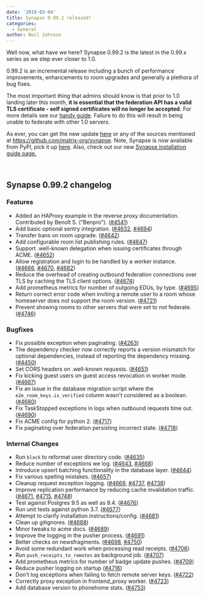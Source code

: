 ```yaml
---
date: '2019-03-04'
title: Synapse 0.99.2 released!
categories:
  - General
author: Neil Johnson
---
```


Well now, what have we here? Synapse 0.99.2 is the latest in the 0.99.x series as we step ever closer to 1.0.

0.99.2 is an incremental release including a bunch of performance improvements, enhancements to room upgrades and generally a plethora of bug fixes.

The most important thing that admins should know is that prior to 1.0 landing later this month, <strong>it is essential that the federation API has a valid TLS certificate - self signed certificates will no longer be accepted.</strong> For more details see our <a href="https://github.com/matrix-org/synapse/blob/master/docs/MSC1711_certificates_FAQ.md">handy guide</a>. Failure to do this will result in being unable to federate with other 1.0 servers.

As ever, you can get the new update <a href="https://github.com/matrix-org/synapse/releases/tag/v0.99.2">here</a> or any of the sources mentioned at <a href="https://github.com/matrix-org/synapse">https://github.com/matrix-org/synapse</a>. Note, Synapse is now available from PyPI, pick it up <a href="https://pypi.org/project/matrix-synapse/">here</a>. Also, check out our new <a href="/docs/guides/installing-synapse">Synapse installation guide page.</a>

&nbsp;
<h2>Synapse 0.99.2 changelog</h2>
<h3>Features</h3>
<ul>
 	<li>Added an HAProxy example in the reverse proxy documentation. Contributed by Benoît S. (“Benpro”). (<a href="https://github.com/matrix-org/synapse/issues/4541" data-hovercard-type="issue" data-hovercard-url="/matrix-org/synapse/issues/4541/hovercard">#4541</a>)</li>
 	<li>Add basic optional sentry integration. (<a href="https://github.com/matrix-org/synapse/issues/4632" data-hovercard-type="pull_request" data-hovercard-url="/matrix-org/synapse/pull/4632/hovercard">#4632</a>, <a href="https://github.com/matrix-org/synapse/issues/4694" data-hovercard-type="pull_request" data-hovercard-url="/matrix-org/synapse/pull/4694/hovercard">#4694</a>)</li>
 	<li>Transfer bans on room upgrade. (<a href="https://github.com/matrix-org/synapse/issues/4642" data-hovercard-type="pull_request" data-hovercard-url="/matrix-org/synapse/pull/4642/hovercard">#4642</a>)</li>
 	<li>Add configurable room list publishing rules. (<a href="https://github.com/matrix-org/synapse/issues/4647" data-hovercard-type="pull_request" data-hovercard-url="/matrix-org/synapse/pull/4647/hovercard">#4647</a>)</li>
 	<li>Support .well-known delegation when issuing certificates through ACME. (<a href="https://github.com/matrix-org/synapse/issues/4652" data-hovercard-type="pull_request" data-hovercard-url="/matrix-org/synapse/pull/4652/hovercard">#4652</a>)</li>
 	<li>Allow registration and login to be handled by a worker instance. (<a href="https://github.com/matrix-org/synapse/issues/4666" data-hovercard-type="pull_request" data-hovercard-url="/matrix-org/synapse/pull/4666/hovercard">#4666</a>, <a href="https://github.com/matrix-org/synapse/issues/4670" data-hovercard-type="pull_request" data-hovercard-url="/matrix-org/synapse/pull/4670/hovercard">#4670</a>, <a href="https://github.com/matrix-org/synapse/issues/4682" data-hovercard-type="pull_request" data-hovercard-url="/matrix-org/synapse/pull/4682/hovercard">#4682</a>)</li>
 	<li>Reduce the overhead of creating outbound federation connections over TLS by caching the TLS client options. (<a href="https://github.com/matrix-org/synapse/issues/4674" data-hovercard-type="pull_request" data-hovercard-url="/matrix-org/synapse/pull/4674/hovercard">#4674</a>)</li>
 	<li>Add prometheus metrics for number of outgoing EDUs, by type. (<a href="https://github.com/matrix-org/synapse/issues/4695" data-hovercard-type="pull_request" data-hovercard-url="/matrix-org/synapse/pull/4695/hovercard">#4695</a>)</li>
 	<li>Return correct error code when inviting a remote user to a room whose homeserver does not support the room version. (<a href="https://github.com/matrix-org/synapse/issues/4721" data-hovercard-type="pull_request" data-hovercard-url="/matrix-org/synapse/pull/4721/hovercard">#4721</a>)</li>
 	<li>Prevent showing rooms to other servers that were set to not federate. (<a href="https://github.com/matrix-org/synapse/issues/4746" data-hovercard-type="pull_request" data-hovercard-url="/matrix-org/synapse/pull/4746/hovercard">#4746</a>)</li>
</ul>
<h3>Bugfixes</h3>
<ul>
 	<li>Fix possible exception when paginating. (<a href="https://github.com/matrix-org/synapse/issues/4263" data-hovercard-type="pull_request" data-hovercard-url="/matrix-org/synapse/pull/4263/hovercard">#4263</a>)</li>
 	<li>The dependency checker now correctly reports a version mismatch for optional
dependencies, instead of reporting the dependency missing. (<a href="https://github.com/matrix-org/synapse/issues/4450" data-hovercard-type="pull_request" data-hovercard-url="/matrix-org/synapse/pull/4450/hovercard">#4450</a>)</li>
 	<li>Set CORS headers on .well-known requests. (<a href="https://github.com/matrix-org/synapse/issues/4651" data-hovercard-type="pull_request" data-hovercard-url="/matrix-org/synapse/pull/4651/hovercard">#4651</a>)</li>
 	<li>Fix kicking guest users on guest access revocation in worker mode. (<a href="https://github.com/matrix-org/synapse/issues/4667" data-hovercard-type="pull_request" data-hovercard-url="/matrix-org/synapse/pull/4667/hovercard">#4667</a>)</li>
 	<li>Fix an issue in the database migration script where the
<code>e2e_room_keys.is_verified</code> column wasn't considered as
a boolean. (<a href="https://github.com/matrix-org/synapse/issues/4680" data-hovercard-type="issue" data-hovercard-url="/matrix-org/synapse/issues/4680/hovercard">#4680</a>)</li>
 	<li>Fix TaskStopped exceptions in logs when outbound requests time out. (<a href="https://github.com/matrix-org/synapse/issues/4690" data-hovercard-type="pull_request" data-hovercard-url="/matrix-org/synapse/pull/4690/hovercard">#4690</a>)</li>
 	<li>Fix ACME config for python 2. (<a href="https://github.com/matrix-org/synapse/issues/4717" data-hovercard-type="pull_request" data-hovercard-url="/matrix-org/synapse/pull/4717/hovercard">#4717</a>)</li>
 	<li>Fix paginating over federation persisting incorrect state. (<a href="https://github.com/matrix-org/synapse/issues/4718" data-hovercard-type="pull_request" data-hovercard-url="/matrix-org/synapse/pull/4718/hovercard">#4718</a>)</li>
</ul>
<h3>Internal Changes</h3>
<ul>
 	<li>Run <code>black</code> to reformat user directory code. (<a href="https://github.com/matrix-org/synapse/issues/4635" data-hovercard-type="pull_request" data-hovercard-url="/matrix-org/synapse/pull/4635/hovercard">#4635</a>)</li>
 	<li>Reduce number of exceptions we log. (<a href="https://github.com/matrix-org/synapse/issues/4643" data-hovercard-type="pull_request" data-hovercard-url="/matrix-org/synapse/pull/4643/hovercard">#4643</a>, <a href="https://github.com/matrix-org/synapse/issues/4668" data-hovercard-type="pull_request" data-hovercard-url="/matrix-org/synapse/pull/4668/hovercard">#4668</a>)</li>
 	<li>Introduce upsert batching functionality in the database layer. (<a href="https://github.com/matrix-org/synapse/issues/4644" data-hovercard-type="pull_request" data-hovercard-url="/matrix-org/synapse/pull/4644/hovercard">#4644</a>)</li>
 	<li>Fix various spelling mistakes. (<a href="https://github.com/matrix-org/synapse/issues/4657" data-hovercard-type="pull_request" data-hovercard-url="/matrix-org/synapse/pull/4657/hovercard">#4657</a>)</li>
 	<li>Cleanup request exception logging. (<a href="https://github.com/matrix-org/synapse/issues/4669" data-hovercard-type="pull_request" data-hovercard-url="/matrix-org/synapse/pull/4669/hovercard">#4669</a>, <a href="https://github.com/matrix-org/synapse/issues/4737" data-hovercard-type="pull_request" data-hovercard-url="/matrix-org/synapse/pull/4737/hovercard">#4737</a>, <a href="https://github.com/matrix-org/synapse/issues/4738" data-hovercard-type="pull_request" data-hovercard-url="/matrix-org/synapse/pull/4738/hovercard">#4738</a>)</li>
 	<li>Improve replication performance by reducing cache invalidation traffic. (<a href="https://github.com/matrix-org/synapse/issues/4671" data-hovercard-type="pull_request" data-hovercard-url="/matrix-org/synapse/pull/4671/hovercard">#4671</a>, <a href="https://github.com/matrix-org/synapse/issues/4715" data-hovercard-type="pull_request" data-hovercard-url="/matrix-org/synapse/pull/4715/hovercard">#4715</a>, <a href="https://github.com/matrix-org/synapse/issues/4748" data-hovercard-type="pull_request" data-hovercard-url="/matrix-org/synapse/pull/4748/hovercard">#4748</a>)</li>
 	<li>Test against Postgres 9.5 as well as 9.4. (<a href="https://github.com/matrix-org/synapse/issues/4676" data-hovercard-type="pull_request" data-hovercard-url="/matrix-org/synapse/pull/4676/hovercard">#4676</a>)</li>
 	<li>Run unit tests against python 3.7. (<a href="https://github.com/matrix-org/synapse/issues/4677" data-hovercard-type="pull_request" data-hovercard-url="/matrix-org/synapse/pull/4677/hovercard">#4677</a>)</li>
 	<li>Attempt to clarify installation instructions/config. (<a href="https://github.com/matrix-org/synapse/issues/4681" data-hovercard-type="pull_request" data-hovercard-url="/matrix-org/synapse/pull/4681/hovercard">#4681</a>)</li>
 	<li>Clean up gitignores. (<a href="https://github.com/matrix-org/synapse/issues/4688" data-hovercard-type="pull_request" data-hovercard-url="/matrix-org/synapse/pull/4688/hovercard">#4688</a>)</li>
 	<li>Minor tweaks to acme docs. (<a href="https://github.com/matrix-org/synapse/issues/4689" data-hovercard-type="pull_request" data-hovercard-url="/matrix-org/synapse/pull/4689/hovercard">#4689</a>)</li>
 	<li>Improve the logging in the pusher process. (<a href="https://github.com/matrix-org/synapse/issues/4691" data-hovercard-type="pull_request" data-hovercard-url="/matrix-org/synapse/pull/4691/hovercard">#4691</a>)</li>
 	<li>Better checks on newsfragments. (<a href="https://github.com/matrix-org/synapse/issues/4698" data-hovercard-type="pull_request" data-hovercard-url="/matrix-org/synapse/pull/4698/hovercard">#4698</a>, <a href="https://github.com/matrix-org/synapse/issues/4750" data-hovercard-type="pull_request" data-hovercard-url="/matrix-org/synapse/pull/4750/hovercard">#4750</a>)</li>
 	<li>Avoid some redundant work when processing read receipts. (<a href="https://github.com/matrix-org/synapse/issues/4706" data-hovercard-type="pull_request" data-hovercard-url="/matrix-org/synapse/pull/4706/hovercard">#4706</a>)</li>
 	<li>Run <code>push_receipts_to_remotes</code> as background job. (<a href="https://github.com/matrix-org/synapse/issues/4707" data-hovercard-type="pull_request" data-hovercard-url="/matrix-org/synapse/pull/4707/hovercard">#4707</a>)</li>
 	<li>Add prometheus metrics for number of badge update pushes. (<a href="https://github.com/matrix-org/synapse/issues/4709" data-hovercard-type="pull_request" data-hovercard-url="/matrix-org/synapse/pull/4709/hovercard">#4709</a>)</li>
 	<li>Reduce pusher logging on startup (<a href="https://github.com/matrix-org/synapse/issues/4716" data-hovercard-type="pull_request" data-hovercard-url="/matrix-org/synapse/pull/4716/hovercard">#4716</a>)</li>
 	<li>Don't log exceptions when failing to fetch remote server keys. (<a href="https://github.com/matrix-org/synapse/issues/4722" data-hovercard-type="pull_request" data-hovercard-url="/matrix-org/synapse/pull/4722/hovercard">#4722</a>)</li>
 	<li>Correctly proxy exception in frontend_proxy worker. (<a href="https://github.com/matrix-org/synapse/issues/4723" data-hovercard-type="pull_request" data-hovercard-url="/matrix-org/synapse/pull/4723/hovercard">#4723</a>)</li>
 	<li>Add database version to phonehome stats. (<a href="https://github.com/matrix-org/synapse/issues/4753" data-hovercard-type="pull_request" data-hovercard-url="/matrix-org/synapse/pull/4753/hovercard">#4753</a>)</li>
</ul>